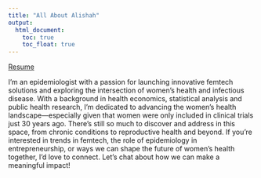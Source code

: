 ```yaml
---
title: "All About Alishah"
output: 
  html_document:
    toc: true
    toc_float: true
---
```



[Resume](Resume_AlishahKhan_F24.pdf)

I’m an epidemiologist with a passion for launching innovative femtech solutions and exploring the intersection of women's health and infectious disease. With a background in health economics, statistical analysis and public health research, I’m dedicated to advancing the women's health landscape—especially given that women were only included in clinical trials just 30 years ago. There’s still so much to discover and address in this space, from chronic conditions to reproductive health and beyond. If you’re interested in trends in femtech, the role of epidemiology in entrepreneurship, or ways we can shape the future of women’s health together, I’d love to connect. Let’s chat about how we can make a meaningful impact!